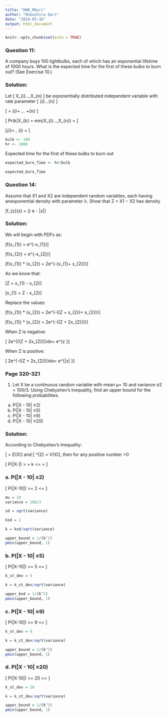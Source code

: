 ```yaml
---
title: "HW8_MQari"
author: "Mubashira Qari"
date: "2024-03-16"
output: html_document
---
```


```r
knitr::opts_chunk$set(echo = TRUE)
```

### Question 11:

A company buys 100 lightbulbs, each of which has an exponential lifetime of 1000 hours. What is the expected time for the first of these bulbs to burn out? (See Exercise 10.)

### Solution:

Let \[ X_{i}...,X_{n} \] be exponentially distributed independent variable with rate parameter \[ \lambda_{i}...\lambda_{n}  \]

\[ \lambda = \lambda_{i}+ ... +\lambda_{n}  \]


\[ Pr(k|X_{k} = min)X_{i}...,X_{n}) = \frac{\lambda_k}{\lambda_{i}...\lambda_{n}}  \]


\[\lambda_{i}= \frac{1}{1000}, \Sigma  \lambda_{i} = \frac{1}{10}\]


```r
bulb <- 100
hr <- 1000 

```


Expected time for the first of these bulbs to burn out

```r
expected_burn_Time <- hr/bulb

expected_burn_Time
```
### Question 14:

Assume that X1 and X2 are independent random variables, each having anexponential density with parameter λ. Show that Z = X1 − X2 has density

\[f_{z}(z) = (\frac{1}{2}) \lambda e - \lambda |z|\]

### Solution:

We will begin with PDFs as:


\[f(x_{1}) = \lambda e^{-\lambda x_{1}}\]

\[f(x_{2}) = \lambda e^{-\lambda x_{2}}\]


\[f(x_{1}) * (x_{2}) = \lambda 2e^{-\lambda (x_{1}+ x_{2})}\]


As we know that:

\[Z = x_{1} - x_{2}\]

\[x_{1} = Z - x_{2}\]

Replace the values:

\[f(x_{1}) * (x_{2}) = \lambda 2e^{-\lambda ((Z + x_{2})+ x_{2})}\]

\[f(x_{1}) * (x_{2}) = \lambda 2e^{-\lambda ((Z + 2x_{2}))}\]

When Z is negative:

\[ \int\lambda 2e^{\lambda ((Z + 2x_{2}))}dx= \frac{\lambda}{2}e^{\lambda z }\]

When Z is positive:

\[ \int\lambda 2e^{-\lambda ((Z + 2x_{2}))}dx= \frac{\lambda}{2}e^{\lambda |z| }\]


### Page 320-321

1. Let X be a continuous random variable with mean μ= 10 and variance σ2 = 100/3. Using Chebyshev’s Inequality, find an upper bound for the following probabilities.

a. P(|X - 10| ≥2)
b. P(|X - 10| ≥5)
c. P(|X - 10| ≥9)
d. P(|X - 10| ≥20)

### Solution:

According to Chebyshev’s Inequality:

\[ \mu = E(X)\] and \[ \mu^{2} = V(X)\], then for any positive number >0 

\[ P(|X-\mu|) > = k \sigma <= \frac{\sigma^2}{k^2\sigma^2} = \frac{1}{k^2}\]


### a. P(|X - 10| ≥2)

\[ P(|X-10|) >= 2 <= \frac{1}{2^2}\]

```r

mu = 10
variance = 100/3

sd = sqrt(variance)

ksd = 2

k = ksd/sqrt(variance)

upper_bound = 1/(k^2)
pmin(upper_bound, 1)

```


### b. P(|X - 10| ≥5)

\[ P(|X-10|) >= 5 <= \frac{1}{5^2}\]


```r

k_st_dev = 5

k = k_st_dev/sqrt(variance)

upper_bnd = 1/(k^2)
pmin(upper_bound, 1)

```

### c. P(|X - 10| ≥9)

\[ P(|X-10|) >= 9 <= \frac{1}{9^2}\]


```r
k_st_dev = 9

k = k_st_dev/sqrt(variance)

upper_bound = 1/(k^2)
pmin(upper_bound, 1)

```


### d. P(|X - 10| ≥20)

\[ P(|X-10|) >= 20 <= \frac{1}{20^2}\]


```r
k_st_dev = 20

k = k_st_dev/sqrt(variance)

upper_bound = 1/(k^2)
pmin(upper_bound, 1)
```


